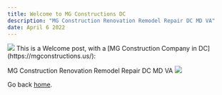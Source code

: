 ```yaml
---
title: Welcome to MG Constructions DC
description: "MG Construction Renovation Remodel Repair DC MD VA"
date: April 6 2022
---
```


<img src="https://github.com/msaak/MG-Constructions-blog/raw/main/img/MG-Constructions-Banner-wide.jpg" >
This is a Welcome post, with a [MG Construction Company in DC](https://mgconstructions.us/):

MG Construction Renovation Remodel Repair DC MD VA
<img src="/img/MG-Constructions-Banner-wide.jpg" />

Go back [home](/).
